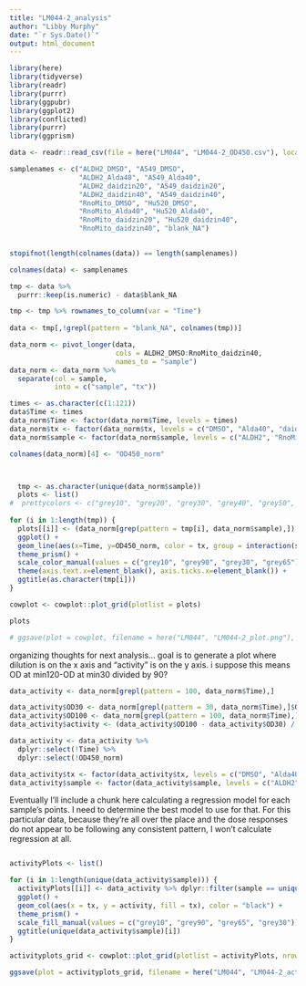 ```yaml
---
title: "LM044-2_analysis"
author: "Libby Murphy"
date: "`r Sys.Date()`"
output: html_document
---
```

```r
library(here)
library(tidyverse)
library(readr)
library(purrr)
library(ggpubr)
library(ggplot2)
library(conflicted)
library(purrr)
library(ggprism)
```

```r
data <- readr::read_csv(file = here("LM044", "LM044-2_OD450.csv"), locale=locale(encoding="latin1"))

samplenames <- c("ALDH2_DMSO", "A549_DMSO",
                 "ALDH2_Alda40", "A549_Alda40",
                 "ALDH2_daidzin20", "A549_daidzin20",
                 "ALDH2_daidzin40", "A549_daidzin40",
                 "RnoMito_DMSO", "Hu520_DMSO",
                 "RnoMito_Alda40", "Hu520_Alda40",
                 "RnoMito_daidzin20", "Hu520_daidzin40",
                 "RnoMito_daidzin40", "blank_NA")
                 

stopifnot(length(colnames(data)) == length(samplenames))

colnames(data) <- samplenames

tmp <- data %>%
  purrr::keep(is.numeric) - data$blank_NA

tmp <- tmp %>% rownames_to_column(var = "Time")
  
data <- tmp[,!grepl(pattern = "blank_NA", colnames(tmp))]

data_norm <- pivot_longer(data, 
                          cols = ALDH2_DMSO:RnoMito_daidzin40, 
                          names_to = "sample")
data_norm <- data_norm %>% 
  separate(col = sample,
           into = c("sample", "tx"))
```

```r
times <- as.character(c(1:121))
data$Time <- times
data_norm$Time <- factor(data_norm$Time, levels = times)
data_norm$tx <- factor(data_norm$tx, levels = c("DMSO", "Alda40", "daidzin20", "daidzin40", "NA"))
data_norm$sample <- factor(data_norm$sample, levels = c("ALDH2", "RnoMito", "A549", "Hu520", "blank"))

colnames(data_norm)[4] <- "OD450_norm"



  tmp <- as.character(unique(data_norm$sample))
  plots <- list()
#  prettycolors <- c("grey10", "grey20", "grey30", "grey40", "grey50", "grey60", "grey70", "grey80", "grey90", "grey100")
  
for (i in 1:length(tmp)) {
  plots[[i]] <- (data_norm[grep(pattern = tmp[i], data_norm$sample),]) %>%
  ggplot() +
  geom_line(aes(x=Time, y=OD450_norm, color = tx, group = interaction(sample, tx)), linewidth = 1.5) +
  theme_prism() +
  scale_color_manual(values = c("grey10", "grey90", "grey30", "grey65")) +
  theme(axis.text.x=element_blank(), axis.ticks.x=element_blank()) +
  ggtitle(as.character(tmp[i]))
}

cowplot <- cowplot::plot_grid(plotlist = plots)

plots

# ggsave(plot = cowplot, filename = here("LM044", "LM044-2_plot.png"), device = "png", height = 10, width = 10, bg = "white")

```

organizing thoughts for next analysis...
goal is to generate a plot where dilution is on the x axis and "activity" is on the y axis. i suppose this means OD at min120-OD at min30 divided by 90?

```r
data_activity <- data_norm[grepl(pattern = 100, data_norm$Time),]

data_activity$OD30 <- data_norm[grepl(pattern = 30, data_norm$Time),]$OD450_norm
data_activity$OD100 <- data_norm[grepl(pattern = 100, data_norm$Time),]$OD450_norm
data_activity$activity <- (data_activity$OD100 - data_activity$OD30) / 70

data_activity <- data_activity %>%
  dplyr::select(!Time) %>%
  dplyr::select(!OD450_norm)

data_activity$tx <- factor(data_activity$tx, levels = c("DMSO", "Alda40", "daidzin20", "daidzin40", "NA"))
data_activity$sample <- factor(data_activity$sample, levels = c("ALDH2", "RnoMito", "A549", "Hu520"))
```

Eventually I'll include a chunk here calculating a regression model for each sample's points. I need to determine the best model to use for that. For this particular data, because they're all over the place and the dose responses do not appear to be following any consistent pattern, I won't calculate regression at all.
```r
```

```r

activityPlots <- list()

for (i in 1:length(unique(data_activity$sample))) {
  activityPlots[[i]] <- data_activity %>% dplyr::filter(sample == unique(data_activity$sample)[i]) %>%
  ggplot() +
  geom_col(aes(x = tx, y = activity, fill = tx), color = "black") +
  theme_prism() +
  scale_fill_manual(values = c("grey10", "grey90", "grey65", "grey30")) +
  ggtitle(unique(data_activity$sample)[i])
}

activityplots_grid <- cowplot::plot_grid(plotlist = activityPlots, nrow = 2)

ggsave(plot = activityplots_grid, filename = here("LM044", "LM044-2_activityPlots_separateaxes.png"), device = "png", width = 13, height = 10)

```